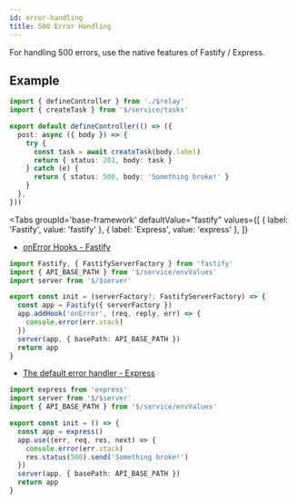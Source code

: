 ```yaml
---
id: error-handling
title: 500 Error Handling
---
```



For handling 500 errors, use the native features of Fastify / Express.

## Example

```ts title="$/api/tasks/controller.ts"
import { defineController } from './$relay'
import { createTask } from '$/service/tasks'

export default defineController(() => ({
  post: async ({ body }) => {
    try {
      const task = await createTask(body.label)
      return { status: 201, body: task }
    } catch (e) {
      return { status: 500, body: 'Something broke!' }
    }
  },
}))
```

<Tabs
  groupId='base-framework'
  defaultValue="fastify"
  values={[
    { label: 'Fastify', value: 'fastify' },
    { label: 'Express', value: 'express' },
  ]}
>
<TabItem value="fastify">

- [onError Hooks - Fastify](https://www.fastify.io/docs/latest/Reference/Hooks/#onerror)

```ts title="$/service/app.ts"
import Fastify, { FastifyServerFactory } from 'fastify'
import { API_BASE_PATH } from '$/service/envValues'
import server from '$/$server'

export const init = (serverFactory?: FastifyServerFactory) => {
  const app = Fastify({ serverFactory })
  app.addHook('onError', (req, reply, err) => {
    console.error(err.stack)
  })
  server(app, { basePath: API_BASE_PATH })
  return app
}
```

</TabItem>
<TabItem value="express">

- [The default error handler - Express](https://expressjs.com/en/guide/error-handling.html#the-default-error-handler)

```ts title="$/service/app.ts"
import express from 'express'
import server from '$/$server'
import { API_BASE_PATH } from '$/service/envValues'

export const init = () => {
  const app = express()
  app.use((err, req, res, next) => {
    console.error(err.stack)
    res.status(500).send('Something broke!')
  })
  server(app, { basePath: API_BASE_PATH })
  return app
}
```

</TabItem>
</Tabs>
